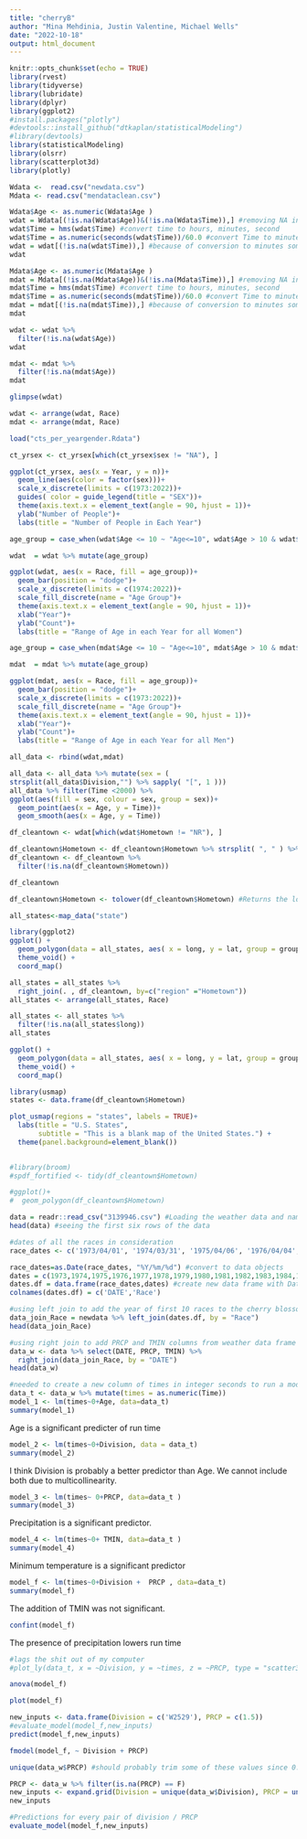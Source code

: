 ```yaml
---
title: "cherryB"
author: "Mina Mehdinia, Justin Valentine, Michael Wells"
date: "2022-10-18"
output: html_document
---
```


```r
knitr::opts_chunk$set(echo = TRUE)
library(rvest)
library(tidyverse)
library(lubridate)
library(dplyr)
library(ggplot2)
#install.packages("plotly")
#devtools::install_github("dtkaplan/statisticalModeling")
#library(devtools)
library(statisticalModeling)
library(olsrr)
library(scatterplot3d)
library(plotly)
```

```r
Wdata <-  read.csv("newdata.csv")
Mdata <- read.csv("mendataclean.csv")

```

```r
Wdata$Age <- as.numeric(Wdata$Age )
wdat = Wdata[(!is.na(Wdata$Age))&(!is.na(Wdata$Time)),] #removing NA in Age and Time observation
wdat$Time = hms(wdat$Time) #convert time to hours, minutes, second
wdat$Time = as.numeric(seconds(wdat$Time))/60.0 #convert Time to minutes and to double
wdat = wdat[(!is.na(wdat$Time)),] #because of conversion to minutes some data will give NA, and because of that, we remove NA again
wdat

Mdata$Age <- as.numeric(Mdata$Age )
mdat = Mdata[(!is.na(Mdata$Age))&(!is.na(Mdata$Time)),] #removing NA in Age and Time observation
mdat$Time = hms(mdat$Time) #convert time to hours, minutes, second
mdat$Time = as.numeric(seconds(mdat$Time))/60.0 #convert Time to minutes and to double
mdat = mdat[(!is.na(mdat$Time)),] #because of conversion to minutes some data will give NA, and because of that, we remove NA again
mdat
```


```r
wdat <- wdat %>% 
  filter(!is.na(wdat$Age))
wdat

mdat <- mdat %>% 
  filter(!is.na(mdat$Age))
mdat
```


```r
glimpse(wdat)
```


```r
wdat <- arrange(wdat, Race)
mdat <- arrange(mdat, Race)

```

```r
load("cts_per_yeargender.Rdata")

ct_yrsex <- ct_yrsex[which(ct_yrsex$sex != "NA"), ]

ggplot(ct_yrsex, aes(x = Year, y = n))+
  geom_line(aes(color = factor(sex)))+
  scale_x_discrete(limits = c(1973:2022))+
  guides( color = guide_legend(title = "SEX"))+
  theme(axis.text.x = element_text(angle = 90, hjust = 1))+
  ylab("Number of People")+
  labs(title = "Number of People in Each Year")
```
```r
age_group = case_when(wdat$Age <= 10 ~ "Age<=10", wdat$Age > 10 & wdat$Age <=20 ~ "10 < Age <= 20", wdat$Age > 20 & wdat$Age <=30 ~ "20 < Age <= 30", wdat$Age > 30 & wdat$Age <=40 ~ "30 < Age <= 40", wdat$Age > 40 & wdat$Age<=50 ~ "40 < Age <= 50", wdat$Age > 50 & wdat$Age <= 60 ~ "50 < Age <= 60",wdat$Age > 60 & wdat$Age <= 70 ~ "60 < Age <= 70",wdat$Age > 70 & wdat$Age <=80 ~ "70 < Age <= 80", wdat$Age > 80 ~ "Age > 80")

wdat  = wdat %>% mutate(age_group)

ggplot(wdat, aes(x = Race, fill = age_group))+
  geom_bar(position = "dodge")+ 
  scale_x_discrete(limits = c(1974:2022))+
  scale_fill_discrete(name = "Age Group")+
  theme(axis.text.x = element_text(angle = 90, hjust = 1))+
  xlab("Year")+
  ylab("Count")+
  labs(title = "Range of Age in each Year for all Women")
```
```r
age_group = case_when(mdat$Age <= 10 ~ "Age<=10", mdat$Age > 10 & mdat$Age <=20 ~ "10 < Age <= 20", mdat$Age > 20 & mdat$Age <=30 ~ "20 < Age <= 30", mdat$Age > 30 & mdat$Age <=40 ~ "30 < Age <= 40", mdat$Age > 40 & mdat$Age<=50 ~ "40 < Age <= 50", mdat$Age > 50 & mdat$Age <= 60 ~ "50 < Age <= 60",mdat$Age > 60 & mdat$Age <= 70 ~ "60 < Age <= 70",mdat$Age > 70 & mdat$Age <=80 ~ "70 < Age <= 80", mdat$Age > 80 ~ "Age > 80")

mdat  = mdat %>% mutate(age_group)

ggplot(mdat, aes(x = Race, fill = age_group))+
  geom_bar(position = "dodge")+ 
  scale_x_discrete(limits = c(1973:2022))+
  scale_fill_discrete(name = "Age Group")+
  theme(axis.text.x = element_text(angle = 90, hjust = 1))+
  xlab("Year")+
  ylab("Count")+
  labs(title = "Range of Age in each Year for all Men")
```
```r
all_data <- rbind(wdat,mdat)
```
```r
all_data <- all_data %>% mutate(sex = (
strsplit(all_data$Division,"") %>% sapply( "[", 1 )))
all_data %>% filter(Time <2000) %>% 
ggplot(aes(fill = sex, colour = sex, group = sex))+
  geom_point(aes(x = Age, y = Time))+
  geom_smooth(aes(x = Age, y = Time))

```


```r
df_cleantown <- wdat[which(wdat$Hometown != "NR"), ]

df_cleantown$Hometown <- df_cleantown$Hometown %>% strsplit( ", " ) %>% sapply( "[", 1 )
df_cleantown <- df_cleantown %>% 
  filter(!is.na(df_cleantown$Hometown))

df_cleantown
```

```r
df_cleantown$Hometown <- tolower(df_cleantown$Hometown) #Returns the lowercase string.

all_states<-map_data("state")

library(ggplot2)
ggplot() +
  geom_polygon(data = all_states, aes( x = long, y = lat, group = group), fill="white", color="grey") +
  theme_void() +
  coord_map()

all_states = all_states %>%
  right_join(. , df_cleantown, by=c("region" ="Hometown"))
all_states <- arrange(all_states, Race)

all_states <- all_states %>% 
  filter(!is.na(all_states$long))
all_states

ggplot() +
  geom_polygon(data = all_states, aes( x = long, y = lat, group = group)) +
  theme_void() +
  coord_map()
```















```r
library(usmap)
states <- data.frame(df_cleantown$Hometown)

plot_usmap(regions = "states", labels = TRUE)+
  labs(title = "U.S. States",
       subtitle = "This is a blank map of the United States.") + 
  theme(panel.background=element_blank()) 
  
```

```r
#library(broom)
#spdf_fortified <- tidy(df_cleantown$Hometown)

#ggplot()+
#  geom_polygon(df_cleantown$Hometown)
```





```r
data = readr::read_csv("3139946.csv") #Loading the weather data and named it as data
head(data) #seeing the first six rows of the data
```



```r
#dates of all the races in consideration
race_dates <- c('1973/04/01', '1974/03/31', '1975/04/06', '1976/04/04', '1977/04/03', '1978/04/02', '1979/04/01', '1980/03/30', '1981/04/05', '1982/04/04', '1983/03/27', '1984/04/01', '1985/03/31', '1986/04/06', '1987/04/05', '1988/03/27', '1989/04/02', '1990/04/01', '1991/03/31', '1992/04/05', '1993/04/04', '1994/04/10', '1995/04/09', '1996/03/31', '1997/04/06', '1998/04/05', '1999/04/11', '2000/04/09', '2001/04/08', '2002/04/07', '2003/04/06', '2004/04/04', '2005/04/03', '2006/04/02', '2007/04/01', '2008/04/06', '2009/04/05', '2010/04/11', '2011/04/03', '2012/04/01', '2013/04/07', '2014/04/06' ,'2015/04/12', '2016/04/03', '2017/04/02', '2018/04/07', '2019/04/07')

race_dates=as.Date(race_dates, "%Y/%m/%d") #convert to data objects
dates = c(1973,1974,1975,1976,1977,1978,1979,1980,1981,1982,1983,1984,1985,1986,1987,1988,1989,1990,1991,1992,1993,1994,1995,1996,1997,1998,1999,2000,2001,2002,2003,2004,2005,2006,2007,2008,2009,2010,2011,2012,2013,2014,2015,2016,2017,2018,2019) #create vector of year 
dates.df = data.frame(race_dates,dates) #create new data frame with Date and Year
colnames(dates.df) = c('DATE','Race')
```


```r
#using left join to add the year of first 10 races to the cherry blossom data frame
data_join_Race = newdata %>% left_join(dates.df, by = "Race")
head(data_join_Race)
```

```r
#using right join to add PRCP and TMIN columns from weather data frame to the cherry blossom data frame by the Date.
data_w <- data %>% select(DATE, PRCP, TMIN) %>% 
  right_join(data_join_Race, by = "DATE")
head(data_w)
```







```r
#needed to create a new column of times in integer seconds to run a model
data_t <- data_w %>% mutate(times = as.numeric(Time))
model_1 <- lm(times~0+Age, data=data_t)
summary(model_1)
```

Age is a significant predicter of run time

```r
model_2 <- lm(times~0+Division, data = data_t)
summary(model_2)
```

I think Division is probably a better predictor than Age. We cannot include both due to multicollinearity. 


```r
model_3 <- lm(times~ 0+PRCP, data=data_t )
summary(model_3)
```

Precipitation is a significant predictor. 



```r
model_4 <- lm(times~0+ TMIN, data=data_t )
summary(model_4)
```

Minimum temperature is a significant predictor



```r
model_f <- lm(times~0+Division +  PRCP , data=data_t)
summary(model_f)
```

The addition of TMIN was not significant. 

```r
confint(model_f)
```

The presence of precipitation lowers run time

```r
#lags the shit out of my computer
#plot_ly(data_t, x = ~Division, y = ~times, z = ~PRCP, type = "scatter3d", mode   = 'markers')
```

```r
anova(model_f)
```



```r
plot(model_f)
```


```r
new_inputs <- data.frame(Division = c('W2529'), PRCP = c(1.5))
#evaluate_model(model_f,new_inputs)
predict(model_f,new_inputs)
```

```r
fmodel(model_f, ~ Division + PRCP)
```

```r
unique(data_w$PRCP) #should probably trim some of these values since 0.0 and 0.01 are functionally the same
```




```r
PRCP <- data_w %>% filter(is.na(PRCP) == F)
new_inputs <- expand.grid(Division = unique(data_w$Division), PRCP = unique(PRCP$PRCP))
new_inputs
```

```r
#Predictions for every pair of division / PRCP
evaluate_model(model_f,new_inputs)
```
 
 